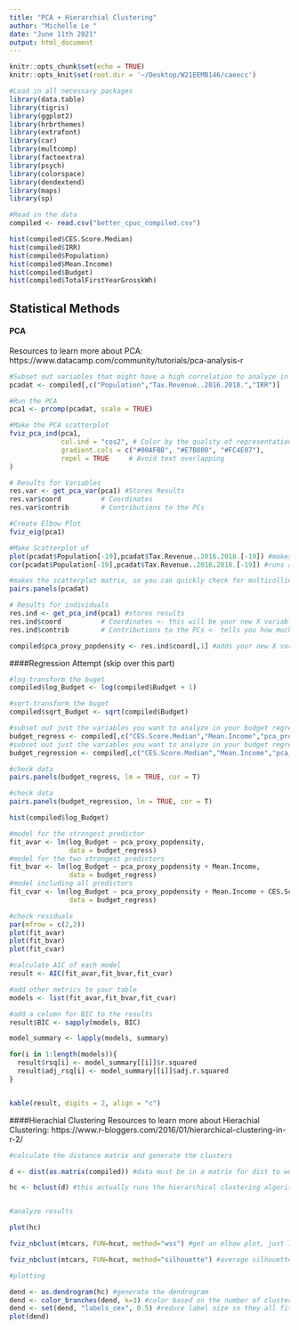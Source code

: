 ```yaml
---
title: "PCA + Hierarchial Clustering"
author: "Michelle Le "
date: "June 11th 2021"
output: html_document
---
```


```r
knitr::opts_chunk$set(echo = TRUE)
knitr::opts_knit$set(root.dir = '~/Desktop/W21EEMB146/caeecc')
```

```r
#Load in all necessary packages
library(data.table)
library(tigris)
library(ggplot2)
library(hrbrthemes)
library(extrafont) 
library(car)
library(multcomp)
library(factoextra)
library(psych)
library(colorspace)
library(dendextend)
library(maps)
library(sp)

#Read in the data
compiled <- read.csv("better_cpuc_compiled.csv")
```

```r
hist(compiled$CES.Score.Median)
hist(compiled$IRR)
hist(compiled$Population)
hist(compiled$Mean.Income)
hist(compiled$Budget)
hist(compiled$TotalFirstYearGrosskWh)
```
## Statistical Methods

#### PCA 
Resources to learn more about PCA: https://www.datacamp.com/community/tutorials/pca-analysis-r

```r
#Subset out variables that might have a high correlation to analyze in our PCA
pcadat <- compiled[,c("Population","Tax.Revenue..2016.2018.","IRR")]
```

```r
#Run the PCA
pca1 <- prcomp(pcadat, scale = TRUE)
```

```r
#Make the PCA scatterplot
fviz_pca_ind(pca1,
             col.ind = "cos2", # Color by the quality of representation
             gradient.cols = c("#00AFBB", "#E7B800", "#FC4E07"),
             repel = TRUE     # Avoid text overlapping
)
```

```r
# Results for Variables
res.var <- get_pca_var(pca1) #Stores Results
res.var$coord          # Coordinates
res.var$contrib        # Contributions to the PCs
```

```r
#Create Elbow Plot
fviz_eig(pca1) 
```

```r
#Make Scatterplot of 
plot(pcadat$Population[-19],pcadat$Tax.Revenue..2016.2018.[-19]) #makes a scatterplot of the two variables (i removed LA county here since its an outlier)
cor(pcadat$Population[-19],pcadat$Tax.Revenue..2016.2018.[-19]) #runs a correlation test on the two variables (w/o LA county)
```

```r
#makes the scatterplot matrix, so you can quickly check for multicollinearity
pairs.panels(pcadat)
```

```r
# Results for individuals
res.ind <- get_pca_ind(pca1) #stores results
res.ind$coord          # Coordinates <- this will be your new X variable (proxy for population/rurality)
res.ind$contrib        # Contributions to the PCs <- tells you how much each individual county is contributing to the analysis (LA county is the biggest contributor)
```

```r
compiled$pca_proxy_popdensity <- res.ind$coord[,1] #adds your new X variable (population proxy) to your dataset
```

####Regression Attempt (skip over this part)
```r
#log-transform the buget
compiled$log_Budget <- log(compiled$Budget + 1)

#sqrt-transform the buget
compiled$sqrt_Budget <- sqrt(compiled$Budget)

#subset out just the variables you want to analyze in your budget regression
budget_regress <- compiled[,c("CES.Score.Median","Mean.Income","pca_proxy_popdensity","log_Budget")]
#subset out just the variables you want to analyze in your budget regression
budget_regression <- compiled[,c("CES.Score.Median","Mean.Income","pca_proxy_popdensity","sqrt_Budget")]

#check data
pairs.panels(budget_regress, lm = TRUE, cor = T)

#check data
pairs.panels(budget_regression, lm = TRUE, cor = T)
```

```r
hist(compiled$log_Budget)
```

```r
#model for the strongest predictor
fit_avar <- lm(log_Budget ~ pca_proxy_popdensity, 
               data = budget_regress)
#model for the two strongest predictors
fit_bvar <- lm(log_Budget ~ pca_proxy_popdensity + Mean.Income, 
               data = budget_regress)
#model including all predictors
fit_cvar <- lm(log_Budget ~ pca_proxy_popdensity + Mean.Income + CES.Score.Median,
               data = budget_regress)

#check residuals
par(mfrow = c(2,2))
plot(fit_avar)
plot(fit_bvar)
plot(fit_cvar)
```
```r
#calculate AIC of each model
result <- AIC(fit_avar,fit_bvar,fit_cvar) 

#add other metrics to your table
models <- list(fit_avar,fit_bvar,fit_cvar) 

#add a column for BIC to the results
result$BIC <- sapply(models, BIC) 

model_summary <- lapply(models, summary) 

for(i in 1:length(models)){
  result$rsq[i] <- model_summary[[i]]$r.squared 
  result$adj_rsq[i] <- model_summary[[i]]$adj.r.squared 
} 


kable(result, digits = 2, align = "c")
```


####Hierachial Clustering 
Resources to learn more about Hierachial Clustering: https://www.r-bloggers.com/2016/01/hierarchical-clustering-in-r-2/

```r
#calculate the distance matrix and generate the clusters

d <- dist(as.matrix(compiled)) #data must be in a matrix for dist to work

hc <- hclust(d) #this actually runs the hierarchical clustering algorithm, based on the distances you just calculated. hclust uses the "complete linkage" method by default to define the clusters


#analyze results

plot(hc) 

fviz_nbclust(mtcars, FUN=hcut, method="wss") #get an elbow plot, just like PCA! pick the k that reduces your total within sum of squares sufficiently

fviz_nbclust(mtcars, FUN=hcut, method="silhouette") #average silhouette method to determine optimal k. measures the quality of the clustering, ie how well each datapoint lies within its cluster. high average silhouette width indicates good clustering

#plotting

dend <- as.dendrogram(hc) #generate the dendrogram
dend <- color_branches(dend, k=3) #color based on the number of clusters you determined
dend <- set(dend, "labels_cex", 0.5) #reduce label size so they all fit nicely
plot(dend)

```